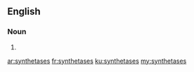 ==English==

===Noun===
{{head|en|plural}}

# {{plural of|synthetase|lang=en|nocat=1}}

[[ar:synthetases]]
[[fr:synthetases]]
[[ku:synthetases]]
[[my:synthetases]]